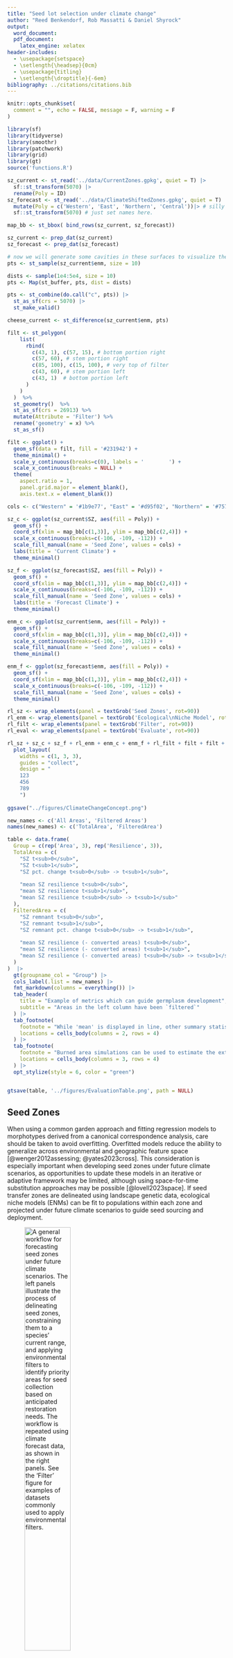 ```yaml
---
title: "Seed lot selection under climate change"
author: "Reed Benkendorf, Rob Massatti & Daniel Shyrock"
output: 
  word_document:
  pdf_document:
    latex_engine: xelatex
header-includes:
  - \usepackage{setspace}
  - \setlength{\headsep}{0cm}
  - \usepackage{titling}
  - \setlength{\droptitle}{-6em}
bibliography: ../citations/citations.bib
---
```

\doublespacing
\vspace{-15truemm}

```r
knitr::opts_chunk$set(
  comment = "", echo = FALSE, message = F, warning = F
)
```

```r
library(sf)
library(tidyverse)
library(smoothr)
library(patchwork)
library(grid)
library(gt)
source('functions.R')
```

```r
sz_current <- st_read('../data/CurrentZones.gpkg', quiet = T) |>
  sf::st_transform(5070) |>
  rename(Poly = ID)
sz_forecast <- st_read('../data/ClimateShiftedZones.gpkg', quiet = T) |>
  mutate(Poly = c('Western', 'East', 'Northern', 'Central'))|> # silly with the gui
  sf::st_transform(5070) # just set names here. 
```

```r

map_bb <- st_bbox( bind_rows(sz_current, sz_forecast))

sz_current <- prep_dat(sz_current)
sz_forecast <- prep_dat(sz_forecast)

# now we will generate some cavities in these surfaces to visualize the results of filtering. 
pts <- st_sample(sz_current$enm, size = 10) 

dists <- sample(1e4:5e4, size = 10)
pts <- Map(st_buffer, pts, dist = dists)

pts <- st_combine(do.call("c", pts)) |>
  st_as_sf(crs = 5070) |>
  st_make_valid()

cheese_current <- st_difference(sz_current$enm, pts)

```

```r

filt <- st_polygon( 
    list(
      rbind(
        c(43, 1), c(57, 15), # bottom portion right
        c(57, 60), # stem portion right
        c(85, 100), c(15, 100), # very top of filter
        c(43, 60), # stem portion left
        c(43, 1)  # bottom portion left
      )
    )
  )  %>% 
  st_geometry()  %>% 
  st_as_sf(crs = 26913) %>% 
  mutate(Attribute = 'Filter') %>% 
  rename('geometry' = x) %>% 
  st_as_sf()

filt <- ggplot() + 
  geom_sf(data = filt, fill = '#231942') + 
  theme_minimal() +
  scale_y_continuous(breaks=c(0), labels = '        ') +
  scale_x_continuous(breaks = NULL) + 
  theme(
    aspect.ratio = 1, 
    panel.grid.major = element_blank(),
    axis.text.x = element_blank())

```

```r

cols <- c("Western" = '#1b9e77', "East" = '#d95f02', "Northern" = '#7570b3', "Central" = '#e7298a')

sz_c <- ggplot(sz_current$SZ, aes(fill = Poly)) +
  geom_sf() + 
  coord_sf(xlim = map_bb[c(1,3)], ylim = map_bb[c(2,4)]) + 
  scale_x_continuous(breaks=c(-106, -109, -112)) + 
  scale_fill_manual(name = 'Seed Zone', values = cols) + 
  labs(title = 'Current Climate') + 
  theme_minimal() 

sz_f <- ggplot(sz_forecast$SZ, aes(fill = Poly)) +
  geom_sf() + 
  coord_sf(xlim = map_bb[c(1,3)], ylim = map_bb[c(2,4)]) + 
  scale_x_continuous(breaks=c(-106, -109, -112)) +   
  scale_fill_manual(name = 'Seed Zone', values = cols) + 
  labs(title = 'Forecast Climate') +
  theme_minimal() 

enm_c <- ggplot(sz_current$enm, aes(fill = Poly)) +
  geom_sf() + 
  coord_sf(xlim = map_bb[c(1,3)], ylim = map_bb[c(2,4)]) + 
  scale_x_continuous(breaks=c(-106, -109, -112)) +   
  scale_fill_manual(name = 'Seed Zone', values = cols) + 
  theme_minimal() 

enm_f <- ggplot(sz_forecast$enm, aes(fill = Poly)) +
  geom_sf() + 
  coord_sf(xlim = map_bb[c(1,3)], ylim = map_bb[c(2,4)]) + 
  scale_x_continuous(breaks=c(-106, -109, -112)) +   
  scale_fill_manual(name = 'Seed Zone', values = cols) + 
  theme_minimal() 

rl_sz <- wrap_elements(panel = textGrob('Seed Zones', rot=90))
rl_enm <- wrap_elements(panel = textGrob('Ecological\nNiche Model', rot=90))
rl_filt <- wrap_elements(panel = textGrob('Filter', rot=90))
rl_eval <- wrap_elements(panel = textGrob('Evaluate', rot=90))

rl_sz + sz_c + sz_f + rl_enm + enm_c + enm_f + rl_filt + filt + filt + 
  plot_layout(
    widths = c(1, 3, 3),
    guides = "collect",
    design = "
    123
    456
    789
    ")
  
ggsave("../figures/ClimateChangeConcept.png")
```

```r

new_names <- c('All Areas', 'Filtered Areas')
names(new_names) <- c('TotalArea', 'FilteredArea')

table <- data.frame(
  Group = c(rep('Area', 3), rep('Resilience', 3)),
  TotalArea = c(
    "SZ t<sub>0</sub>", 
    "SZ t<sub>1</sub>", 
    "SZ pct. change t<sub>0</sub> -> t<sub>1</sub>", 
    
    "mean SZ resilience t<sub>0</sub>", 
    "mean SZ resilience t<sub>1</sub>", 
    "mean SZ resilience t<sub>0</sub> -> t<sub>1</sub>" 
  ),
  FilteredArea = c(
    "SZ remnant t<sub>0</sub>", 
    "SZ remnant t<sub>1</sub>", 
    "SZ remnant pct. change t<sub>0</sub> -> t<sub>1</sub>",
    
    "mean SZ resilience (- converted areas) t<sub>0</sub>",
    "mean SZ resilience (- converted areas) t<sub>1</sub>",
    "mean SZ resilience (- converted areas) t<sub>0</sub> -> t<sub>1</sub>"
  )
)  |>
  gt(groupname_col = "Group") |>
  cols_label(.list = new_names) |>
  fmt_markdown(columns = everything()) |>
  tab_header(
    title = "Example of metrics which can guide germplasm development",
    subtitle = "Areas in the left column have been `filtered`"
  ) |>
  tab_footnote(
    footnote = "While 'mean' is displayed in line, other summary statistics may be of interest.",
    locations = cells_body(columns = 2, rows = 4)
  ) |>
  tab_footnote(
    footnote = "Burned area simulations can be used to estimate the extent of remnant lands in the future.",
    locations = cells_body(columns = 3, rows = 4)
  ) |>
  opt_stylize(style = 6, color = "green")


gtsave(table, '../figures/EvaluationTable.png', path = NULL)
```


## Seed Zones

When using a common garden approach and fitting regression models to morphotypes derived from a canonical correspondence analysis, care should be taken to avoid overfitting.
Overfitted models reduce the ability to generalize across environmental and geographic feature space [@wenger2012assessing; @yates2023cross]. 
This consideration is especially important when developing seed zones under future climate scenarios, as opportunities to update these models in an iterative or adaptive framework may be limited, although using space-for-time substitution approaches may be possible [@lovell2023space]. 
If seed transfer zones are delineated using landscape genetic data, ecological niche models (ENMs) can be fit to populations within each zone and projected under future climate scenarios to guide seed sourcing and deployment.

![A general workflow for forecasting seed zones under future climate scenarios. The left panels illustrate the process of delineating seed zones, constraining them to a species' current range, and applying environmental filters to identify priority areas for seed collection based on anticipated restoration needs. The workflow is repeated using climate forecast data, as shown in the right panels. See the ‘Filter’ figure for examples of datasets commonly used to apply environmental filters.](../figures/ClimateChangeConcept.png){width=50%}  

## Ecological Niche Model

Ecological niche modeling involves using species occurrence data and environmental predictors to statistically estimate a species’ potential distribution (Elith & Leathwick, 2009).
ENMs can be developed using occurrence data from sources such as BISON or GBIF and projected onto current or future climate surfaces (see *Forecasting Seed Zones with Climate Models*). 
However these model projections have multiple assumptions and uncertainties which should be understood before their usage (Dormann, 2007; Araújo et al. 2005).

By thresholding probability surfaces, binary masks can be created to limit seed zones to areas likely to support a species (Liu et al. 2005), resulting in estimates can maximize an objective for the extent of seed zones under both current and future conditions.
While current-condition models are often naturally limited to sampled areas (e.g., common garden sites; Johnson et al., 2017), modifying future zone extents may require mechanistic modeling or additional post-processing (Urban et al., 2016).

## Filter ('Sieve') Areas

Not all areas within a seed zone may be suitable for seed collection or restoration. 
For example, some landscapes may have transitioned to annual grassland states, limiting both seed viability and restoration potential. 
In many cases, projected suitable habitat may be inaccessible to natural seed dispersal (assisted climate migration), leaving these areas as long-term sinks unless seed collection from previously seeded populations becomes an accepted practice.
However, environmental filters can be implemented by masking raster layers into binary surfaces (1 = included, 0 = excluded), effectively guiding the inclusion of pixels in downstream analyses. 

**National Land Cover Dataset (NLCD)** Provides land cover classifications and can be used to exclude areas converted to annual grasslands. Updated annually in the conterminous U.S.

**Protected Areas of the US Database (PADUS)** Can restrict analyses to public lands by managing entity (e.g., State, Federal, NGO) or agency (e.g., BLM, USFS). Updated every few years. 

**Historic Seeding** Can be used to avoid seed collection from historically seeded areas. These data are updated sporadically.

![Conceptual illustration of environmental filtering used to identify priority areas for germplasm development. Filters are applied to exclude unsuitable areas based on ecological or land use criteria, effectively sieving the landscape to support targeted seed collection and restoration planning.](../figures/EnvironmentalFilter.png){width=25%}  

## Forecasting seed zones with climate models 

A variety of gridded climate datasets exist for both current conditions and future projections based on Representative Concentration Pathways (RCPs) or Shared Socioeconomic Pathways (SSPs) [@noce2020new]. 
High-resolution datasets such as WorldClim 2.0, CHELSA, and ClimateNA offer downscaled bioclimatic variables across historical and future time periods [@fick2017worldclim; @brun2022global; @mahony2022global].
Notably, ClimateNA (∼30 m resolution) is used in tools like the Climate-Smart and Seedlot Selection Tool, making it particularly relevant for site-specific restoration planning [@st2022seedlot]. 

Seed zones can be modeled under both current and forecasted conditions. 
When modellers are uncertain about which climate projections to rely on, a single statistical model can be applied across multiple climate forecasts and the predictions ensembled to estimate both consensus predictions and uncertainty [@dormann2018model].

## Preventing model extrapolation  

Projecting ecological niche models into future climate scenarios can lead to extrapolation into environmental conditions not represented in the training data. 
This can degrade model performance, especially in sparsely sampled feature spaces [@elith2010art]; @owens2013constraints].
Several methods, largely relying on cross validation, have been developed to detect spatial extrapolation and identify regions of low model reliability [@roberts2017cross]. 
These tools map regions in geographic space where model performance may be unreliable relative to global performance metrics (e.g., RMSE, MAE, AUC-PR). 
In such areas, models should be interpreted cautiously (@de2022dealing; @wang2023spatial). 
These extrapolation-detection tools are now considered best practice in ENM modeling, particularly for machine learning–based approaches, determining whether these approaches can be incorporated into genecological studies is warranted. 

## Metrics for targeting native plant materials development 

Several metrics can help prioritize native seed development projects, including:

- Total Area of Seed Zones: Useful for estimating potential seed demand.
- Resilience Metrics: Summary statistics (mean, median) for resilience indicators within each zone.
- Change in Zone Size: Degree of expansion or contraction between current and forecast zones.

What is important is that the extent of seed zones are considered in context, such as public land management, the expectations for natural re-vegetation of areas within a zone, and the change in area between current and climate change projections. 
Several participants in our workshop mentioned that it take many (3-10) to get a seed source reliably into production. 
Accordingly materials desired for 2040, should be field collected within the next decade. 

![Key metrics for evaluating germplasm development needs under both current and forecast climate scenarios. These metrics support prioritization of seed collection and development efforts by quantifying spatial, ecological, and resilience-based factors within and across seed zones.](../figures/EvaluationTable.png){width=75%}  

\singlespacing

# Works Cited